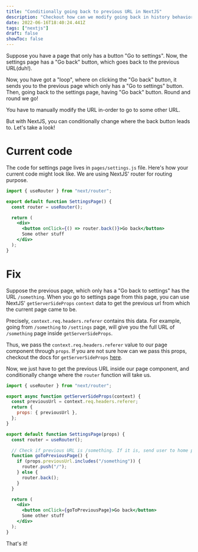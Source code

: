 ```yaml
---
title: "Conditionally going back to previous URL in NextJS"
description: "Checkout how can we modify going back in history behavior with NextJS"
date: 2022-06-16T18:40:24.441Z
tags: ["nextjs"]
draft: false
showToc: false
---
```


Suppose you have a page that only has a button "Go to settings". Now, the settings page has a "Go back" button, which goes back to the previous URL(duh!).

Now, you have got a "loop", where on clicking the "Go back" button, it sends you to the previous page which only has a "Go to settings" button. Then, going back to the settings page, having "Go back" button. Round and round we go!

You have to manually modify the URL in-order to go to some other URL.

But with NextJS, you can conditionally change where the back button leads to. Let's take a look!

# Current code

The code for settings page lives in `pages/settings.js` file. Here's how your current code might look like. We are using NextJS' router for routing purpose.

```jsx filename=settings.js
import { useRouter } from "next/router";

export default function SettingsPage() {
  const router = useRouter();

  return (
    <div>
      <button onClick={() => router.back()}>Go back</button>
      Some other stuff
    </div>
  );
}
```

# Fix

Suppose the previous page, which only has a "Go back to settings" has the URL `/something`. When you go to settings page from this page, you can use NextJS' `getServerSideProps` `context` data to get the previous url from which the current page came to be.

Precisely, `context.req.headers.referer` contains this data. For example, going from `/something` to `/settings` page, will give you the full URL of `/something` page inside `getServerSideProps`.

Thus, we pass the `context.req.headers.referer` value to our page component through `props`. If you are not sure how can we pass this props, checkout the docs for `getServerSideProps` [here](https://nextjs.org/docs/basic-features/data-fetching/get-server-side-props).

Now, we just have to get the previous URL inside our page component, and conditionally change where the `router` function will take us.

```jsx filename=settings.js
import { useRouter } from "next/router";

export async function getServerSideProps(context) {
  const previousUrl = context.req.headers.referer;
  return {
    props: { previousUrl },
  };
}

export default function SettingsPage(props) {
  const router = useRouter();

  // Check if previous URL is /something. If it is, send user to home page, otherwise go back as normal
  function goToPreviousPage() {
    if (props.previousUrl.includes("/something")) {
      router.push("/");
    } else {
      router.back();
    }
  }

  return (
    <div>
      <button onClick={goToPreviousPage}>Go back</button>
      Some other stuff
    </div>
  );
}
```

That's it!